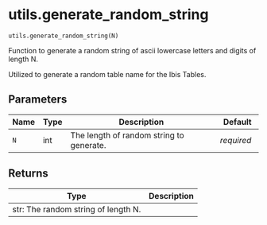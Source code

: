 # utils.generate_random_string { #caml.utils.generate_random_string }

`utils.generate_random_string(N)`

Function to generate a random string of ascii lowercase letters and digits of length N.

Utilized to generate a random table name for the Ibis Tables.

## Parameters

| Name   | Type   | Description                              | Default    |
|--------|--------|------------------------------------------|------------|
| `N`    | int    | The length of random string to generate. | _required_ |

## Returns

| Type                                | Description   |
|-------------------------------------|---------------|
| str: The random string of length N. |               |